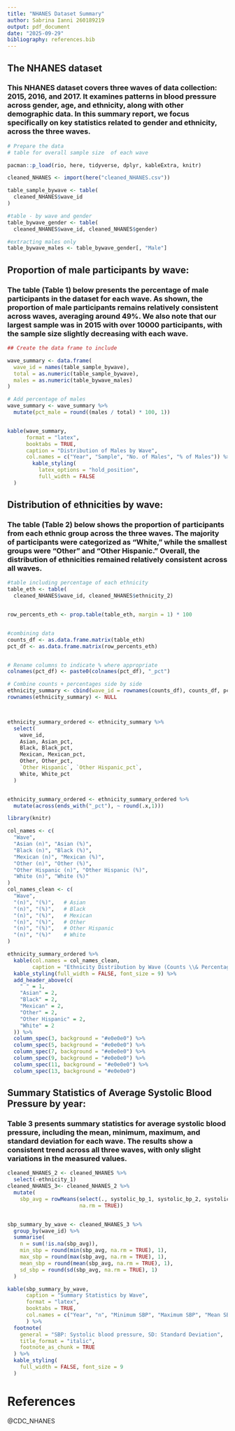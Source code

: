 ```yaml
---
title: "NHANES Dataset Summary"
author: Sabrina Ianni 260189219
output: pdf_document
date: "2025-09-29"
bibliography: references.bib
---
```


## The NHANES dataset 

### This NHANES dataset covers three waves of data collection: 2015, 2016, and 2017. It examines patterns in blood pressure across gender, age, and ethnicity, along with other demographic data. In this summary report, we focus specifically on key statistics related to gender and ethnicity, across the three waves.




```r
# Prepare the data
# table for overall sample size  of each wave 

pacman::p_load(rio, here, tidyverse, dplyr, kableExtra, knitr)

cleaned_NHANES <- import(here("cleaned_NHANES.csv"))

table_sample_bywave <- table(
  cleaned_NHANES$wave_id
)

```


``` r

#table - by wave and gender
table_bywave_gender <- table(
  cleaned_NHANES$wave_id, cleaned_NHANES$gender)

#extracting males only 
table_bywave_males <- table_bywave_gender[, "Male"]

```
## Proportion of male participants by wave: 

### The table (Table 1) below presents the percentage of male participants in the dataset for each wave. As shown, the proportion of male participants remains relatively consistent across waves, averaging around 49%. We also note that our largest sample was in 2015 with over 10000 participants, with the sample size slightly decreasing with each wave.

``` r

## Create the data frame to include 

wave_summary <- data.frame(
  wave_id = names(table_sample_bywave),
  total = as.numeric(table_sample_bywave),
  males = as.numeric(table_bywave_males)
)

# Add percentage of males
wave_summary <- wave_summary %>%
  mutate(pct_male = round((males / total) * 100, 1))


kable(wave_summary, 
      format = "latex", 
      booktabs = TRUE, 
      caption = "Distribution of Males by Wave",
      col.names = c("Year", "Sample", "No. of Males", "% of Males")) %>%
        kable_styling(
          latex_options = "hold_position", 
          full_width = FALSE
  )

```



## Distribution of ethnicities by wave: 
### The table (Table 2) below shows the proportion of participants from each ethnic group across the three waves. The majority of participants were categorized as "White," while the smallest groups were "Other" and "Other Hispanic." Overall, the distribution of ethnicities remained relatively consistent across all waves.

``` r

#table including percentage of each ethnicity 
table_eth <- table(
  cleaned_NHANES$wave_id, cleaned_NHANES$ethnicity_2)


row_percents_eth <- prop.table(table_eth, margin = 1) * 100 


#combining data
counts_df <- as.data.frame.matrix(table_eth)
pct_df <- as.data.frame.matrix(row_percents_eth)


# Rename columns to indicate % where appropriate
colnames(pct_df) <- paste0(colnames(pct_df), "_pct")

# Combine counts + percentages side by side
ethnicity_summary <- cbind(wave_id = rownames(counts_df), counts_df, pct_df)
rownames(ethnicity_summary) <- NULL



ethnicity_summary_ordered <- ethnicity_summary %>%
  select(
    wave_id,
    Asian, Asian_pct,
    Black, Black_pct,
    Mexican, Mexican_pct,
    Other, Other_pct,
    `Other Hispanic`, `Other Hispanic_pct`,
    White, White_pct
  )


ethnicity_summary_ordered <- ethnicity_summary_ordered %>%
  mutate(across(ends_with("_pct"), ~ round(.x,1)))

library(knitr)

col_names <- c(
  "Wave",
  "Asian (n)", "Asian (%)",
  "Black (n)", "Black (%)",
  "Mexican (n)", "Mexican (%)",
  "Other (n)", "Other (%)",
  "Other Hispanic (n)", "Other Hispanic (%)",
  "White (n)", "White (%)"
)
col_names_clean <- c(
  "Wave",
  "(n)", "(%)",   # Asian
  "(n)", "(%)",   # Black
  "(n)", "(%)",   # Mexican
  "(n)", "(%)",   # Other
  "(n)", "(%)",   # Other Hispanic
  "(n)", "(%)"    # White
)

ethnicity_summary_ordered %>%
  kable(col.names = col_names_clean, 
        caption = "Ethnicity Distribution by Wave (Counts \\& Percentages)") %>%
  kable_styling(full_width = FALSE, font_size = 9) %>%
  add_header_above(c(
    " " = 1,
    "Asian" = 2,
    "Black" = 2,
    "Mexican" = 2,
    "Other" = 2,
    "Other Hispanic" = 2,
    "White" = 2
  )) %>%
  column_spec(3, background = "#e0e0e0") %>%
  column_spec(5, background = "#e0e0e0") %>%
  column_spec(7, background = "#e0e0e0") %>%
  column_spec(9, background = "#e0e0e0") %>%
  column_spec(11, background = "#e0e0e0") %>%
  column_spec(13, background = "#e0e0e0")

```

\newpage 


## Summary Statistics of Average Systolic Blood Pressure by year: 

### Table 3 presents summary statistics for average systolic blood pressure, including the mean, minimum, maximum, and standard deviation for each wave. The results show a consistent trend across all three waves, with only slight variations in the measured values. 





```r

cleaned_NHANES_2 <- cleaned_NHANES %>%
  select(-ethnicity_1)
cleaned_NHANES_3<- cleaned_NHANES_2 %>%
  mutate(
    sbp_avg = rowMeans(select(., systolic_bp_1, systolic_bp_2, systolic_bp_3, systolic_bp_4), 
                       na.rm = TRUE))


sbp_summary_by_wave <- cleaned_NHANES_3 %>%
  group_by(wave_id) %>%
  summarise(
    n = sum(!is.na(sbp_avg)),
    min_sbp = round(min(sbp_avg, na.rm = TRUE), 1),
    max_sbp = round(max(sbp_avg, na.rm = TRUE), 1),
    mean_sbp = round(mean(sbp_avg, na.rm = TRUE), 1),
    sd_sbp = round(sd(sbp_avg, na.rm = TRUE), 1)
  )

kable(sbp_summary_by_wave, 
      caption = "Summary Statistics by Wave",
      format = "latex",
      booktabs = TRUE, 
      col.names = c("Year", "n", "Minimum SBP", "Maximum SBP", "Mean SBP", "SD SBP") 
      ) %>%
  footnote(
    general = "SBP: Systolic blood pressure, SD: Standard Deviation", 
    title_format = "italic",
    footnote_as_chunk = TRUE
  ) %>%
  kable_styling(
    full_width = FALSE, font_size = 9
  )
```


# References
@CDC_NHANES




















